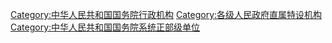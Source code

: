 {{Catmore}}

[[Category:中华人民共和国国务院行政机构|Category:中华人民共和国国务院行政机构]]
[[Category:各级人民政府直属特设机构|Category:各级人民政府直属特设机构]]
[[Category:中华人民共和国国务院系统正部级单位|Category:中华人民共和国国务院系统正部级单位]]
